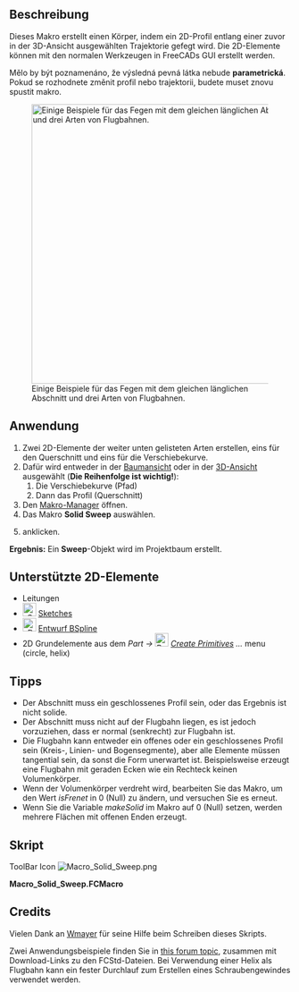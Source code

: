 <languages/>
<div class="mw-translate-fuzzy">
{{Macro/de
|Name=Solid Sweep
|Translate=Solid Sweep
|Icon=Macro_Solid_Sweep.png
|Description=Erzeugt einen Körper, indem ein Profil von einer Flugbahn gefegt wird.
|Author=Normandc
|Version=1.0
|Date=2011-12-03
|FCVersion=All
|Download=[https://www.freecadweb.org/wiki/images/6/6d/Macro_Solid_Sweep.png ToolBar Icon]
}}
</div>

==Beschreibung==
Dieses Makro erstellt einen Körper, indem ein 2D-Profil entlang einer zuvor in der 3D-Ansicht ausgewählten Trajektorie gefegt wird. Die 2D-Elemente können mit den normalen Werkzeugen in FreeCADs GUI erstellt werden.

Mělo by být poznamenáno, že výsledná pevná látka nebude '''parametrická'''. Pokud se rozhodnete změnit profil nebo trajektorii, budete muset znovu spustit makro.

[[File:Solid_sweep.png‎|500px|Einige Beispiele für das Fegen mit dem gleichen länglichen Abschnitt und drei Arten von Flugbahnen.]]

== Anwendung ==
# Zwei 2D-Elemente der weiter unten gelisteten Arten erstellen, eins für den Querschnitt und eins für die Verschiebekurve.
# Dafür wird entweder in der [[Tree view/de|Baumansicht]] oder in der [[3D view/de|3D-Ansicht]] ausgewählt ('''Die Reihenfolge ist wichtig!'''):
## Die Verschiebekurve (Pfad)
## Dann das Profil (Querschnitt)
# Den [[Macros/de|Makro-Manager]] öffnen.
# Das Makro '''Solid Sweep''' auswählen.
# {{Button|Ausführen}} anklicken.
'''Ergebnis:''' Ein '''Sweep'''-Objekt wird im Projektbaum erstellt.

==Unterstützte 2D-Elemente==
* Leitungen
* [[Image: Sketcher_NewSketch.svg|24px]] [[Sketcher Workbench/de|Sketches]]
* [[Image: Draft_BSpline.svg|24px]] [[Draft BSpline/de|Entwurf BSpline]]
* 2D Grundelemente aus dem ''Part → [[Image:Part_Primitives.svg|24px]] [[Part_Primitives/de|Create Primitives]] ...'' menu (circle, helix)

==Tipps==
* Der Abschnitt muss ein geschlossenes Profil sein, oder das Ergebnis ist nicht solide.
* Der Abschnitt muss nicht auf der Flugbahn liegen, es ist jedoch vorzuziehen, dass er normal (senkrecht) zur Flugbahn ist.
* Die Flugbahn kann entweder ein offenes oder ein geschlossenes Profil sein (Kreis-, Linien- und Bogensegmente), aber alle Elemente müssen tangential sein, da sonst die Form unerwartet ist. Beispielsweise erzeugt eine Flugbahn mit geraden Ecken wie ein Rechteck keinen Volumenkörper.
* Wenn der Volumenkörper verdreht wird, bearbeiten Sie das Makro, um den Wert '' isFrenet '' in 0 (Null) zu ändern, und versuchen Sie es erneut.
* Wenn Sie die Variable '' makeSolid '' im Makro auf 0 (Null) setzen, werden mehrere Flächen mit offenen Enden erzeugt.

<span id="Script"></span>
==Skript==

ToolBar Icon [[Image:Macro_Solid_Sweep.png]]

'''Macro_Solid_Sweep.FCMacro'''

{{MacroCode|code=
import Part, FreeCAD, math, PartGui, FreeCADGui
from FreeCAD import Base

# get the selected objects, with first selection for the trajectory and second for the section
s = FreeCADGui.Selection.getSelection()
try:
     shape1=s[0].Shape
     shape2=s[1].Shape
except:
     print "Wrong selection"

traj = Part.Wire([shape1])
section = Part.Wire([shape2])

# create Part objec in the current document
myObject=App.ActiveDocument.addObject("Part::Feature","Sweep")

# variable makeSolid = 1 to create solid, 0 to create surfaces
makeSolid = True #1
isFrenet = True #1

# create a 3D shape and assigh it to the current document
Sweep = Part.Wire(traj).makePipeShell([section],makeSolid,isFrenet)
myObject.Shape = Sweep

}}


==Credits==
Vielen Dank an [[User: Wmayer|Wmayer]] für seine Hilfe beim Schreiben dieses Skripts.

<div class="mw-translate-fuzzy">
Zwei Anwendungsbeispiele finden Sie in [http://forum.freecadweb.org/viewtopic.php?f=8&t=1222&start=50#p11120 this forum topic], zusammen mit Download-Links zu den FCStd-Dateien. Bei Verwendung einer Helix als Flugbahn kann ein fester Durchlauf zum Erstellen eines Schraubengewindes verwendet werden.
</div>